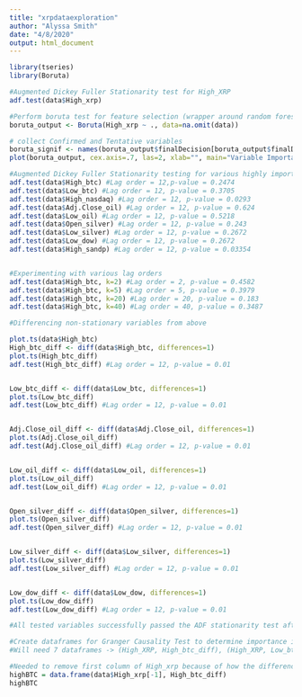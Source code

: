 ```yaml
---
title: "xrpdataexploration"
author: "Alyssa Smith"
date: "4/8/2020"
output: html_document
---
```


```r
library(tseries)
library(Boruta)

```



```r
#Augmented Dickey Fuller Stationarity test for High_XRP
adf.test(data$High_xrp)
```


```r
#Perform boruta test for feature selection (wrapper around random forest)
boruta_output <- Boruta(High_xrp ~ ., data=na.omit(data))
```


```r
# collect Confirmed and Tentative variables
boruta_signif <- names(boruta_output$finalDecision[boruta_output$finalDecision %in% c("Confirmed", "Tentative")]) 
plot(boruta_output, cex.axis=.7, las=2, xlab="", main="Variable Importance")  # plot variable importance
```

```r
#Augmented Dickey Fuller Stationarity testing for various highly important predictor variables
adf.test(data$High_btc) #Lag order = 12,p-value = 0.2474
adf.test(data$Low_btc) #Lag order = 12, p-value = 0.3705
adf.test(data$High_nasdaq) #Lag order = 12, p-value = 0.0293
adf.test(data$Adj.Close_oil) #Lag order = 12, p-value = 0.624
adf.test(data$Low_oil) #Lag order = 12, p-value = 0.5218
adf.test(data$Open_silver) #Lag order = 12, p-value = 0.243
adf.test(data$Low_silver) #Lag order = 12, p-value = 0.2672
adf.test(data$Low_dow) #Lag order = 12, p-value = 0.2672
adf.test(data$High_sandp) #Lag order = 12, p-value = 0.03354


#Experimenting with various lag orders 
adf.test(data$High_btc, k=2) #Lag order = 2, p-value = 0.4582
adf.test(data$High_btc, k=5) #Lag order = 5, p-value = 0.3979
adf.test(data$High_btc, k=20) #Lag order = 20, p-value = 0.183
adf.test(data$High_btc, k=40) #Lag order = 40, p-value = 0.3487
```
```r
#Differencing non-stationary variables from above

plot.ts(data$High_btc)
High_btc_diff <- diff(data$High_btc, differences=1)
plot.ts(High_btc_diff)
adf.test(High_btc_diff) #Lag order = 12, p-value = 0.01


Low_btc_diff <- diff(data$Low_btc, differences=1)
plot.ts(Low_btc_diff)
adf.test(Low_btc_diff) #Lag order = 12, p-value = 0.01


Adj.Close_oil_diff <- diff(data$Adj.Close_oil, differences=1)
plot.ts(Adj.Close_oil_diff)
adf.test(Adj.Close_oil_diff) #Lag order = 12, p-value = 0.01


Low_oil_diff <- diff(data$Low_oil, differences=1)
plot.ts(Low_oil_diff)
adf.test(Low_oil_diff) #Lag order = 12, p-value = 0.01


Open_silver_diff <- diff(data$Open_silver, differences=1)
plot.ts(Open_silver_diff)
adf.test(Open_silver_diff) #Lag order = 12, p-value = 0.01


Low_silver_diff <- diff(data$Low_silver, differences=1)
plot.ts(Low_silver_diff)
adf.test(Low_silver_diff) #Lag order = 12, p-value = 0.01


Low_dow_diff <- diff(data$Low_dow, differences=1)
plot.ts(Low_dow_diff)
adf.test(Low_dow_diff) #Lag order = 12, p-value = 0.01

#All tested variables successfully passed the ADF stationarity test after lag-1 differencing.
```

```r
#Create dataframes for Granger Causality Test to determine importance in predicting High_XRP (using the stationary features above)
#Will need 7 dataframes -> (High_XRP, High_btc_diff), (High_XRP, Low_btc_diff), etc.

#Needed to remove first column of High_xrp because of how the differencing works: the count of the differenced data was one less than the original column
highBTC = data.frame(data$High_xrp[-1], High_btc_diff)
highBTC
```

